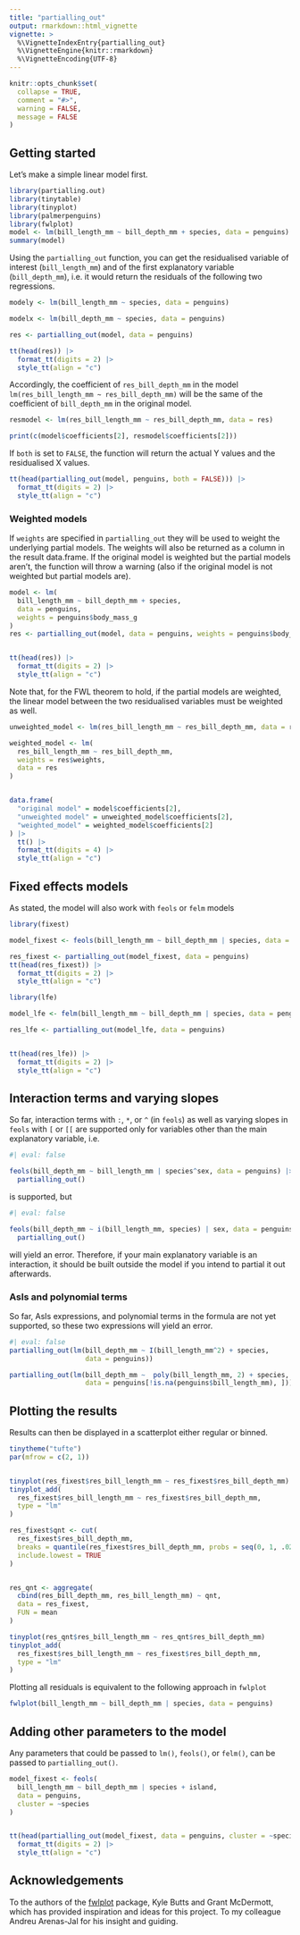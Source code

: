 ```yaml
---
title: "partialling_out"
output: rmarkdown::html_vignette
vignette: >
  %\VignetteIndexEntry{partialling_out}
  %\VignetteEngine{knitr::rmarkdown}
  %\VignetteEncoding{UTF-8}
---
```



```r
knitr::opts_chunk$set(
  collapse = TRUE,
  comment = "#>",
  warning = FALSE,
  message = FALSE
)
```



## Getting started

Let's make a simple linear model first.


```r
library(partialling.out)
library(tinytable)
library(tinyplot)
library(palmerpenguins)
library(fwlplot)
model <- lm(bill_length_mm ~ bill_depth_mm + species, data = penguins)
summary(model)
```

Using the `partialling_out` function, you can get the residualised variable of interest (`bill_length_mm`) and of the first explanatory variable (`bill_depth_mm`), i.e. it would return the residuals of the following two regressions.

```r

modely <- lm(bill_length_mm ~ species, data = penguins)

modelx <- lm(bill_depth_mm ~ species, data = penguins)

```



```r
res <- partialling_out(model, data = penguins)

tt(head(res)) |>
  format_tt(digits = 2) |>
  style_tt(align = "c")
```

Accordingly, the coefficient of `res_bill_depth_mm` in the model `lm(res_bill_length_mm ~ res_bill_depth_mm)` will be the same of the coefficient of `bill_depth_mm` in the original model.

```r
resmodel <- lm(res_bill_length_mm ~ res_bill_depth_mm, data = res)

print(c(model$coefficients[2], resmodel$coefficients[2]))
```


If `both` is set to `FALSE`, the function will return the actual Y values and the residualised X values.

```r
tt(head(partialling_out(model, penguins, both = FALSE))) |>
  format_tt(digits = 2) |>
  style_tt(align = "c")
```



### Weighted models


If `weights` are specified in `partialling_out` they will be used to weight the underlying partial models. The weights will also be returned as a column in the result data.frame. If the original model is weighted but the partial models aren't, the function will throw a warning (also if the original model is not weighted but partial models are).


```r
model <- lm(
  bill_length_mm ~ bill_depth_mm + species,
  data = penguins,
  weights = penguins$body_mass_g
)
res <- partialling_out(model, data = penguins, weights = penguins$body_mass_g)


tt(head(res)) |>
  format_tt(digits = 2) |>
  style_tt(align = "c")
```



Note that, for the FWL theorem to hold, if the partial models are weighted, the linear model between the two residualised variables must be weighted as well.


```r
unweighted_model <- lm(res_bill_length_mm ~ res_bill_depth_mm, data = res)

weighted_model <- lm(
  res_bill_length_mm ~ res_bill_depth_mm,
  weights = res$weights,
  data = res
)


data.frame(
  "original model" = model$coefficients[2],
  "unweighted model" = unweighted_model$coefficients[2],
  "weighted_model" = weighted_model$coefficients[2]
) |>
  tt() |>
  format_tt(digits = 4) |>
  style_tt(align = "c")

```


## Fixed effects models
As stated, the model will also work with `feols` or `felm` models
```r
library(fixest)

model_fixest <- feols(bill_length_mm ~ bill_depth_mm | species, data = penguins)

res_fixest <- partialling_out(model_fixest, data = penguins)
tt(head(res_fixest)) |>
  format_tt(digits = 2) |>
  style_tt(align = "c")
```


```r
library(lfe)

model_lfe <- felm(bill_length_mm ~ bill_depth_mm | species, data = penguins)

res_lfe <- partialling_out(model_lfe, data = penguins)


tt(head(res_lfe)) |>
  format_tt(digits = 2) |>
  style_tt(align = "c")
```

## Interaction terms and varying slopes

So far, interaction terms with `:`, `*`, or `^` (in `feols`) as well as varying slopes in `feols` with `[` or `[[` are supported only for variables other than the main explanatory variable, i.e.

```r
#| eval: false

feols(bill_depth_mm ~ bill_length_mm | species^sex, data = penguins) |>
  partialling_out()
```
is supported, but

```r
#| eval: false

feols(bill_depth_mm ~ i(bill_length_mm, species) | sex, data = penguins) |>
  partialling_out()
```

will yield an error. Therefore, if your main explanatory variable is an interaction, it should be built outside the model if you intend to partial it out afterwards.

### AsIs and polynomial terms

So far, AsIs expressions, and polynomial terms in the formula are not yet supported, so these two expressions will yield an error.

```r
#| eval: false
partialling_out(lm(bill_depth_mm ~ I(bill_length_mm^2) + species,
                   data = penguins))

partialling_out(lm(bill_depth_mm ~  poly(bill_length_mm, 2) + species,
                   data = penguins[!is.na(penguins$bill_length_mm), ]))

```

## Plotting the results

Results can then be displayed in a scatterplot either regular or binned.

```r

tinytheme("tufte")
par(mfrow = c(2, 1))


tinyplot(res_fixest$res_bill_length_mm ~ res_fixest$res_bill_depth_mm)
tinyplot_add(
  res_fixest$res_bill_length_mm ~ res_fixest$res_bill_depth_mm,
  type = "lm"
)

res_fixest$qnt <- cut(
  res_fixest$res_bill_depth_mm,
  breaks = quantile(res_fixest$res_bill_depth_mm, probs = seq(0, 1, .02)),
  include.lowest = TRUE
)


res_qnt <- aggregate(
  cbind(res_bill_depth_mm, res_bill_length_mm) ~ qnt,
  data = res_fixest,
  FUN = mean
)

tinyplot(res_qnt$res_bill_length_mm ~ res_qnt$res_bill_depth_mm)
tinyplot_add(
  res_fixest$res_bill_length_mm ~ res_fixest$res_bill_depth_mm,
  type = "lm"
)
```

Plotting all residuals is equivalent to the following approach in `fwlplot`

```r

fwlplot(bill_length_mm ~ bill_depth_mm | species, data = penguins)

```


## Adding other parameters to the model

Any parameters that could be passed to `lm()`, `feols()`, or `felm()`, can be passed to  `partialling_out()`.

```r
model_fixest <- feols(
  bill_length_mm ~ bill_depth_mm | species + island,
  data = penguins,
  cluster = ~species
)


tt(head(partialling_out(model_fixest, data = penguins, cluster = ~species))) |>
  format_tt(digits = 2) |>
  style_tt(align = "c")
```



## Acknowledgements
To the authors of the [fwlplot](https://github.com/kylebutts/fwlplot) package, Kyle Butts and Grant McDermott, which has provided inspiration and ideas for this project.
To my colleague Andreu Arenas-Jal for his insight and guiding.
